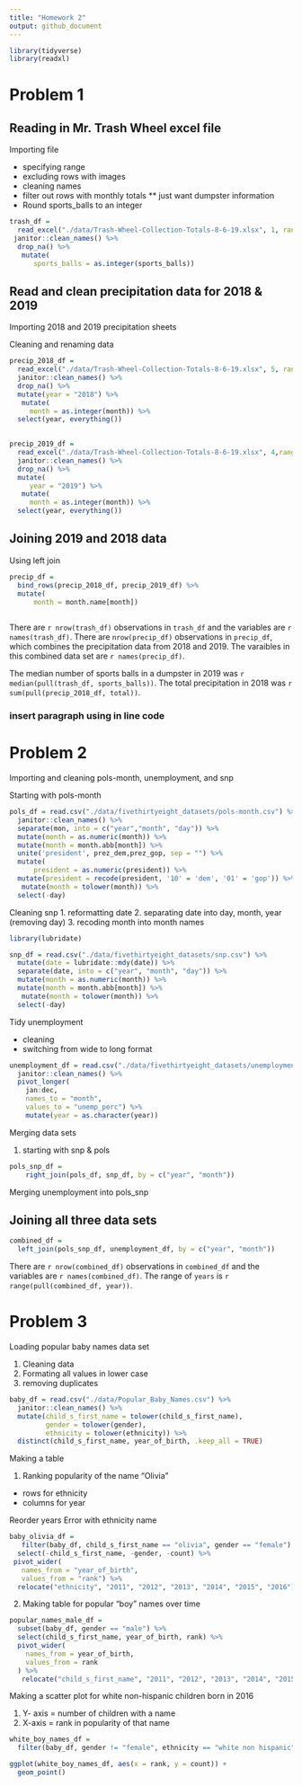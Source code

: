 ```yaml
---
title: "Homework 2"
output: github_document
---
```


```r
library(tidyverse)
library(readxl)
```

# Problem 1

## Reading in Mr. Trash Wheel excel file 
  Importing file
  
* specifying range
* excluding rows with images
* cleaning names
* filter out rows with monthly totals
** just want dumpster information
* Round sports_balls to an integer

```r
trash_df = 
  read_excel("./data/Trash-Wheel-Collection-Totals-8-6-19.xlsx", 1, range = "A2:N408") %>%
 janitor::clean_names() %>% 
  drop_na() %>% 
   mutate(
      sports_balls = as.integer(sports_balls))
```


## Read and clean precipitation data for 2018 & 2019

Importing 2018 and 2019 precipitation sheets

  Cleaning and renaming data 

```r
precip_2018_df = 
  read_excel("./data/Trash-Wheel-Collection-Totals-8-6-19.xlsx", 5, range = "A2:B15") %>% 
  janitor::clean_names() %>% 
  drop_na() %>% 
  mutate(year = "2018") %>% 
   mutate(
     month = as.integer(month)) %>% 
  select(year, everything())
  

precip_2019_df = 
  read_excel("./data/Trash-Wheel-Collection-Totals-8-6-19.xlsx", 4,range = "A2:B15") %>% 
  janitor::clean_names() %>% 
  drop_na() %>% 
  mutate(
     year = "2019") %>% 
   mutate(
     month = as.integer(month)) %>% 
  select(year, everything())
```


## Joining 2019 and 2018 data
  Using left join
  
```r
precip_df = 
  bind_rows(precip_2018_df, precip_2019_df) %>% 
  mutate(
      month = month.name[month])
  
```

There are `r nrow(trash_df)` observations in `trash_df` and the variables are `r names(trash_df)`. There are `nrow(precip_df)` observations in `precip_df`, which combines the precipitation data from 2018 and 2019. The varaibles in this combined data set are `r names(precip_df)`. 

The median number of sports balls in a dumpster in 2019 was `r median(pull(trash_df, sports_balls))`. The total precipitation in 2018 was `r sum(pull(precip_2018_df, total))`. 

### insert paragraph using in line code
    
# Problem 2 

Importing and cleaning pols-month, unemployment, and snp

 Starting with pols-month
 

```r
pols_df = read.csv("./data/fivethirtyeight_datasets/pols-month.csv") %>% 
  janitor::clean_names() %>% 
  separate(mon, into = c("year","month", "day")) %>%  
  mutate(month = as.numeric(month)) %>% 
  mutate(month = month.abb[month]) %>% 
  unite('president', prez_dem,prez_gop, sep = "") %>% 
  mutate(
      president = as.numeric(president)) %>% 
  mutate(president = recode(president, '10' = 'dem', '01' = 'gop')) %>% 
   mutate(month = tolower(month)) %>% 
  select(-day)
```

 Cleaning snp
1.  reformatting date
2.  separating date into day, month, year (removing day)
3. recoding month into month names


```r
library(lubridate)

snp_df = read.csv("./data/fivethirtyeight_datasets/snp.csv") %>% 
  mutate(date = lubridate::mdy(date)) %>% 
  separate(date, into = c("year", "month", "day")) %>% 
  mutate(month = as.numeric(month)) %>% 
  mutate(month = month.abb[month]) %>% 
   mutate(month = tolower(month)) %>% 
  select(-day)
```


Tidy unemployment

* cleaning
* switching from wide to long format

```r
unemployment_df = read.csv("./data/fivethirtyeight_datasets/unemployment.csv") %>% 
  janitor::clean_names() %>% 
  pivot_longer(
    jan:dec,
    names_to = "month",
    values_to = "unemp_perc") %>% 
    mutate(year = as.character(year))
```

Merging data sets

1. starting with snp & pols

```r
pols_snp_df = 
    right_join(pols_df, snp_df, by = c("year", "month"))
```

Merging unemployment into pols_snp

## Joining all three data sets

```r
combined_df =
  left_join(pols_snp_df, unemployment_df, by = c("year", "month")) 
```

There are `r nrow(combined_df)` observations in `combined_df` and the variables are `r names(combined_df)`. The range of `years` is `r range(pull(combined_df, year))`.



# Problem 3

Loading popular baby names data set

1. Cleaning data
2. Formating all values in lower case
3. removing duplicates

```r
baby_df = read.csv("./data/Popular_Baby_Names.csv") %>% 
  janitor::clean_names() %>%
  mutate(child_s_first_name = tolower(child_s_first_name),
         gender = tolower(gender),
         ethnicity = tolower(ethnicity)) %>%
  distinct(child_s_first_name, year_of_birth, .keep_all = TRUE)
```

Making a table

1. Ranking popularity of the name "Olivia"
  * rows for ethnicity
  * columns for year

Reorder years
Error with ethnicity name
```r
baby_olivia_df = 
   filter(baby_df, child_s_first_name == "olivia", gender == "female") %>% 
  select(-child_s_first_name, -gender, -count) %>%
 pivot_wider(
   names_from = "year_of_birth",
   values_from = "rank") %>% 
  relocate("ethnicity", "2011", "2012", "2013", "2014", "2015", "2016")
```
2. Making table for popular "boy" names over time 

```r
popular_names_male_df = 
  subset(baby_df, gender == "male") %>% 
  select(child_s_first_name, year_of_birth, rank) %>% 
  pivot_wider(
    names_from = year_of_birth,
    values_from = rank
  ) %>% 
   relocate("child_s_first_name", "2011", "2012", "2013", "2014", "2015", "2016")
```


Making a scatter plot for white non-hispanic children born in 2016

1. Y- axis = number of children with a name
2. X-axis = rank in popularity of that name
  
```r
white_boy_names_df =
  filter(baby_df, gender != "female", ethnicity == "white non hispanic", year_of_birth == 2016)

ggplot(white_boy_names_df, aes(x = rank, y = count)) +
  geom_point()

```


